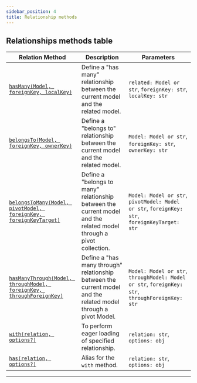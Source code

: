 ```yaml
---
sidebar_position: 4
title: Relationship methods
---
```



## Relationships methods table

| Relation Method                                                                                                        | Description                                                                                                         | Parameters                                                                                       |
| ---------------------------------------------------------------------------------------------------------------------- | ------------------------------------------------------------------------------------------------------------------- | ------------------------------------------------------------------------------------------------ |
| [`hasMany(Model, foreignKey, localKey)`](/docs/tutorials/relationships/has-many)                                       | Define a "has many" relationship between the current model and the related model.                                   | `related: Model or str`, `foreignKey: str`, `localKey: str`                                      |
| [`belongsTo(Model, foreignKey, ownerKey)`](/docs/tutorials/relationships/belongs-to)                                   | Define a "belongs to" relationship between the current model and the related model.                                 | `Model: Model or str`, `foreignKey: str`, `ownerKey: str`                                        |
| [`belongsToMany(Model, pivotModel, foreignKey, foreignKeyTarget)`](/docs/tutorials/relationships/belongs-to-many)      | Define a "belongs to many" relationship between the current model and the related model through a pivot collection. | `Model: Model or str`, `pivotModel: Model or str`, `foreignKey: str`, `foreignKeyTarget: str`    |
| [`hasManyThrough(Model, throughModel, foreignKey, throughForeignKey)`](/docs/tutorials/relationships/has-many-through) | Define a "has many through" relationship between the current model and the related model through a pivot Model.     | `Model: Model or str`, `throughModel: Model or str`, `foreignKey: str`, `throughForeignKey: str` |
| [`with(relation, options?)`](/docs/tutorials/relationships/with)                                                       | To perform eager loading of specified relationship.                                                                 | `relation: str`, `options: obj`                                                                  |
| [`has(relation, options?)`](#/docs/tutorials/relationships/has)                                                        | Alias for the `with` method.                                                                                        | `relation: str`, `options: obj`                                                                  |

---

<Sponsor />
